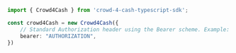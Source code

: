 ```typescript index.ts
import { Crowd4Cash } from 'crowd-4-cash-typescript-sdk';

const crowd4Cash = new Crowd4Cash({
    // Standard Authorization header using the Bearer scheme. Example: "Bearer {token}"
    bearer: "AUTHORIZATION",
})
```